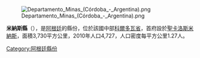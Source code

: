 [[Image:Departamento_Minas_(Córdoba_-_Argentina).png|right]]

{{Coord|31|11|S|65|5|W|display=title}}

'''米納斯縣'''（{{lang-es|Departamento Minas}}），是[[阿根廷|阿根廷]]的縣份，位於該國中部[[科爾多瓦省_(阿根廷)|科爾多瓦省]]，首府設於[[聖卡洛斯米納斯|聖卡洛斯米納斯]]，面積3,730平方公里，2010年人口4,727，人口密度每平方公里1.27人。

{{Argentina-geo-stub}}
[[Category:阿根廷縣份|Category:阿根廷縣份]]